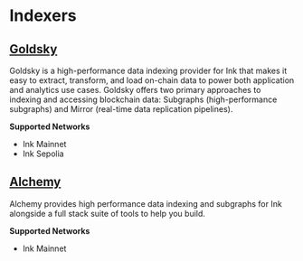 # Indexers

## [Goldsky](https://docs.goldsky.com/chains/ink)
Goldsky is a high-performance data indexing provider for Ink that makes it easy to extract, transform, and load on-chain data to power both application and analytics use cases. Goldsky offers two primary approaches to indexing and accessing blockchain data: Subgraphs (high-performance subgraphs) and Mirror (real-time data replication pipelines).

**Supported Networks**
- Ink Mainnet
- Ink Sepolia 


## [Alchemy](https://www.alchemy.com/subgraphs)
Alchemy provides high performance data indexing and subgraphs for Ink alongside a full stack suite of tools to help you build.

**Supported Networks**
- Ink Mainnet
